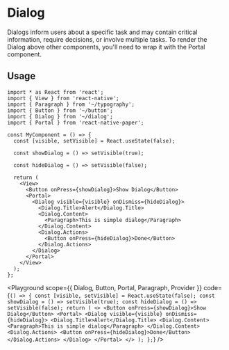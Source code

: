 

# Dialog

Dialogs inform users about a specific task and may contain critical information, require decisions, or involve multiple tasks. To render the Dialog above other components, you'll need to wrap it with the Portal component.

## Usage

```tsx
import * as React from 'react';
import { View } from 'react-native';
import { Paragraph } from '~/typography';
import { Button } from '~/button';
import { Dialog } from '~/dialog';
import { Portal } from 'react-native-paper';

const MyComponent = () => {
  const [visible, setVisible] = React.useState(false);

  const showDialog = () => setVisible(true);

  const hideDialog = () => setVisible(false);

  return (
    <View>
      <Button onPress={showDialog}>Show Dialog</Button>
      <Portal>
        <Dialog visible={visible} onDismiss={hideDialog}>
          <Dialog.Title>Alert</Dialog.Title>
          <Dialog.Content>
            <Paragraph>This is simple dialog</Paragraph>
          </Dialog.Content>
          <Dialog.Actions>
            <Button onPress={hideDialog}>Done</Button>
          </Dialog.Actions>
        </Dialog>
      </Portal>
    </View>
  );
};
```

<Playground
  scope={{ Dialog, Button, Portal, Paragraph, Provider }}
  code={`
() => {
  const [visible, setVisible] = React.useState(false);
  const showDialog = () => setVisible(true);
  const hideDialog = () => setVisible(false);
  return (
    <>
      <Button onPress={showDialog}>Show Dialog</Button>
      <Portal>
        <Dialog visible={visible} onDismiss={hideDialog}>
          <Dialog.Title>Alert</Dialog.Title>
          <Dialog.Content>
            <Paragraph>This is simple dialog</Paragraph>
          </Dialog.Content>
          <Dialog.Actions>
            <Button onPress={hideDialog}>Done</Button>
          </Dialog.Actions>
        </Dialog>
      </Portal>
    </>
  );
};
`}
/>
